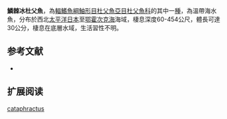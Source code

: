 {{Speciesbox
| name = 鱗棘冰杜父魚
| image = 
| image_width = 250px
| status = NE
| status_system = IUCN3.1
| genus = Icelus
| species = cataphractus
| authority = [[Pavlenko|Pavlenko]], 1910
| synonyms = *''Agonocottus cataphractus,Pavlenko, 1910''
}}
'''鱗棘冰杜父魚'''，為[[輻鰭魚綱|輻鰭魚綱]][[鮋形目|鮋形目]][[杜父魚亞目|杜父魚亞目]][[杜父魚科|杜父魚科]]的其中一[[種|種]]，為溫帶海水魚，分布於西北[[太平洋|太平洋]][[日本|日本]]至[[鄂霍次克海|鄂霍次克海]]海域，棲息深度60-454公尺，體長可達30公分，棲息在底層水域，生活習性不明。

==参考文献==
*{{FishBase_species|genus=Icelus|species=cataphractus|year=2014|month=5}}

== 扩展阅读 ==
{{refbegin}}
{{wikispecies-inline|Icelus cataphractus|鱗棘冰杜父魚}}
{{refend}}
{{Taxonbar|from=Q2230062}}

[[Category:冰杜父魚屬|cataphractus]]


{{鮋形目小作品}}